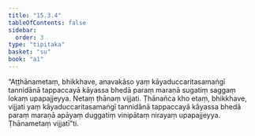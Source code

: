 ```yaml
---
title: "15.3.4"
tableOfContents: false
sidebar:
  order: 3
type: "tipitaka"
basket: "su"
book: "a1"
---
```



<DynamicBreadcrumb />

<Division number="290" book="a1" bookNo="15" page="31">

<Paragraph number="378" book="a1">
“Aṭṭhānametaṃ, bhikkhave, anavakāso yaṃ kāyaduccaritasamaṅgī tannidānā tappaccayā kāyassa bhedā paraṃ maraṇā sugatiṃ saggaṃ lokaṃ upapajjeyya. Netaṃ ṭhānaṃ vijjati. Ṭhānañca kho etaṃ, bhikkhave, vijjati yaṃ kāyaduccaritasamaṅgī tannidānā tappaccayā kāyassa bhedā paraṃ maraṇā apāyaṃ duggatiṃ vinipātaṃ nirayaṃ upapajjeyya. Ṭhānametaṃ vijjatī”ti.
</Paragraph>
</Division>